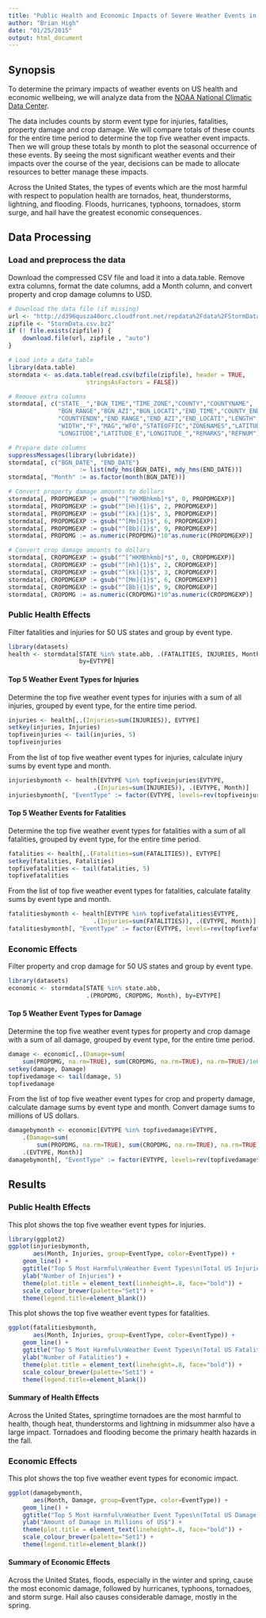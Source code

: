 ```yaml
---
title: "Public Health and Economic Impacts of Severe Weather Events in the US"
author: "Brian High"
date: "01/25/2015"
output: html_document
---
```


## Synopsis

To determine the primary impacts of weather events on US health and economic
wellbeing, we will analyze data from the 
[NOAA National Climatic Data Center](http://www.ncdc.noaa.gov/stormevents/). 

The data includes counts by 
storm event type for injuries, fatalities, property damage and crop 
damage. We will compare totals of these counts for the entire time period 
to determine the top five weather event impacts. Then we will group these 
totals by month to plot the seasonal occurrence of these events. By seeing 
the most significant weather events and their impacts over the course of the 
year, decisions can be made to allocate resources to better manage these 
impacts.

Across the United States, the types of events which are the most harmful 
with respect to population health are tornados, heat, thunderstorms, 
lightning, and flooding. Floods, hurricanes, typhoons, tornadoes, storm 
surge, and hail have the greatest economic consequences.

## Data Processing

### Load and preprocess the data

Download the compressed CSV file and load it into a data.table. Remove extra 
columns, format the date columns, add a Month column, and convert property 
and crop damage columns to USD.

```r
# Download the data file (if missing)
url <- "http://d396qusza40orc.cloudfront.net/repdata%2Fdata%2FStormData.csv.bz2"
zipfile <- "StormData.csv.bz2"
if (! file.exists(zipfile)) { 
    download.file(url, zipfile , "auto") 
}

# Load into a data table
library(data.table)
stormdata <- as.data.table(read.csv(bzfile(zipfile), header = TRUE, 
                      stringsAsFactors = FALSE))

# Remove extra columns
stormdata[, c("STATE__","BGN_TIME","TIME_ZONE","COUNTY","COUNTYNAME",
              "BGN_RANGE","BGN_AZI","BGN_LOCATI","END_TIME","COUNTY_END",
              "COUNTYENDN","END_RANGE","END_AZI","END_LOCATI","LENGTH",
              "WIDTH","F","MAG","WFO","STATEOFFIC","ZONENAMES","LATITUDE",
              "LONGITUDE","LATITUDE_E","LONGITUDE_","REMARKS","REFNUM") := NULL]

# Prepare date columns
suppressMessages(library(lubridate))
stormdata[, c("BGN_DATE", "END_DATE") 
                    := list(mdy_hms(BGN_DATE), mdy_hms(END_DATE))]
stormdata[, "Month" := as.factor(month(BGN_DATE))]

# Convert property damage amounts to dollars
stormdata[, PROPDMGEXP := gsub("^[^HKMBhkmb]*$", 0, PROPDMGEXP)]
stormdata[, PROPDMGEXP := gsub("^[Hh]{1}$", 2, PROPDMGEXP)]
stormdata[, PROPDMGEXP := gsub("^[Kk]{1}$", 3, PROPDMGEXP)]
stormdata[, PROPDMGEXP := gsub("^[Mm]{1}$", 6, PROPDMGEXP)]
stormdata[, PROPDMGEXP := gsub("^[Bb]{1}$", 9, PROPDMGEXP)]
stormdata[, PROPDMG := as.numeric(PROPDMG)*10^as.numeric(PROPDMGEXP)]

# Convert crop damage amounts to dollars
stormdata[, CROPDMGEXP := gsub("^[^HKMBhkmb]*$", 0, CROPDMGEXP)]
stormdata[, CROPDMGEXP := gsub("^[Hh]{1}$", 2, CROPDMGEXP)]
stormdata[, CROPDMGEXP := gsub("^[Kk]{1}$", 3, CROPDMGEXP)]
stormdata[, CROPDMGEXP := gsub("^[Mm]{1}$", 6, CROPDMGEXP)]
stormdata[, CROPDMGEXP := gsub("^[Bb]{1}$", 9, CROPDMGEXP)]
stormdata[, CROPDMG := as.numeric(CROPDMG)*10^as.numeric(CROPDMGEXP)]
```

### Public Health Effects

Filter fatalities and injuries for 50 US states and group by event type.

```r
library(datasets)
health <- stormdata[STATE %in% state.abb, .(FATALITIES, INJURIES, Month), 
                    by=EVTYPE]
```

#### Top 5 Weather Event Types for Injuries

Determine the top five weather event types for injuries with a sum of all 
injuries, grouped by event type, for the entire time period.

```r
injuries <- health[,.(Injuries=sum(INJURIES)), EVTYPE]
setkey(injuries, Injuries)
topfiveinjuries <- tail(injuries, 5)
topfiveinjuries
```

From the list of top five weather event types for injuries, calculate injury 
sums by event type and month.

```r
injuriesbymonth <- health[EVTYPE %in% topfiveinjuries$EVTYPE,
                        .(Injuries=sum(INJURIES)), .(EVTYPE, Month)]
injuriesbymonth[, "EventType" := factor(EVTYPE, levels=rev(topfiveinjuries$EVTYPE))]
```

#### Top 5 Weather Events for Fatalities

Determine the top five weather event types for fatalities with a sum of all 
fatalities, grouped by event type, for the entire time period.

```r
fatalities <- health[,.(Fatalities=sum(FATALITIES)), EVTYPE]
setkey(fatalities, Fatalities)
topfivefatalities <- tail(fatalities, 5)
topfivefatalities
```

From the list of top five weather event types for fatalities, calculate fatality 
sums by event type and month.

```r
fatalitiesbymonth <- health[EVTYPE %in% topfivefatalities$EVTYPE,
                        .(Injuries=sum(FATALITIES)), .(EVTYPE, Month)]
fatalitiesbymonth[, "EventType" := factor(EVTYPE, levels=rev(topfivefatalities$EVTYPE))]
```

### Economic Effects 

Filter property and crop damage for 50 US states and group by event type.

```r
library(datasets)
economic <- stormdata[STATE %in% state.abb, 
                      .(PROPDMG, CROPDMG, Month), by=EVTYPE]
```

#### Top 5 Weather Event Types for Damage

Determine the top five weather event types for property and crop damage with 
a sum of all damage, grouped by event type, for the entire time period.

```r
damage <- economic[,.(Damage=sum(
    sum(PROPDMG, na.rm=TRUE), sum(CROPDMG, na.rm=TRUE), na.rm=TRUE)/1e6), EVTYPE]
setkey(damage, Damage)
topfivedamage <- tail(damage, 5)
topfivedamage
```

From the list of top five weather event types for crop and property damage, 
calculate damage sums by event type and month. Convert damage sums to 
millions of US dollars. 

```r
damagebymonth <- economic[EVTYPE %in% topfivedamage$EVTYPE,
    .(Damage=sum(
        sum(PROPDMG, na.rm=TRUE), sum(CROPDMG, na.rm=TRUE), na.rm=TRUE)/1e6), 
    .(EVTYPE, Month)]
damagebymonth[, "EventType" := factor(EVTYPE, levels=rev(topfivedamage$EVTYPE))]
```

## Results

### Public Health Effects

This plot shows the top five weather event types for injuries.

```r
library(ggplot2)
ggplot(injuriesbymonth, 
       aes(Month, Injuries, group=EventType, color=EventType)) +
    geom_line() +
    ggtitle("Top 5 Most Harmful\nWeather Event Types\n(Total US Injuries per Month, 1950-2011)") +
    ylab("Number of Injuries") +
    theme(plot.title = element_text(lineheight=.8, face="bold")) +
    scale_colour_brewer(palette="Set1") + 
    theme(legend.title=element_blank())
```

This plot shows the top five weather event types for fatalities.

```r
ggplot(fatalitiesbymonth, 
       aes(Month, Injuries, group=EventType, color=EventType)) +
    geom_line() +
    ggtitle("Top 5 Most Harmful\nWeather Event Types\n(Total US Fatalities per Month, 1950-2011)") +
    ylab("Number of Fatalities") +
    theme(plot.title = element_text(lineheight=.8, face="bold")) +
    scale_colour_brewer(palette="Set1") +
    theme(legend.title=element_blank())
```

#### Summary of Health Effects

Across the United States, springtime tornadoes are the most harmful to 
health, though heat, thunderstorms and lightning in midsummer also have a 
large impact. Tornadoes and flooding become the primary health hazards in 
the fall.

### Economic Effects

This plot shows the top five weather event types for economic impact.

```r
ggplot(damagebymonth, 
       aes(Month, Damage, group=EventType, color=EventType)) +
    geom_line() +
    ggtitle("Top 5 Most Harmful\nWeather Event Types\n(Total US Damage per Month, 1950-2011)") +
    ylab("Amount of Damage in Millions of US$") +
    theme(plot.title = element_text(lineheight=.8, face="bold")) +
    scale_colour_brewer(palette="Set1") + 
    theme(legend.title=element_blank())
```

#### Summary of Economic Effects

Across the United States, floods, especially in the winter and spring, 
cause the most economic damage, followed by hurricanes, typhoons, 
tornadoes, and storm surge. Hail also causes considerable damage, 
mostly in the spring.